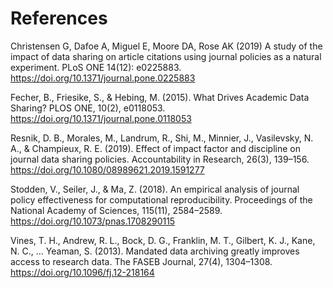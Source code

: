 # References

Christensen G, Dafoe A, Miguel E, Moore DA, Rose AK (2019) A study of the impact of data sharing on article citations using journal policies as a natural experiment. PLoS ONE 14(12): e0225883. <https://doi.org/10.1371/journal.pone.0225883>

Fecher, B., Friesike, S., & Hebing, M. (2015). What Drives Academic Data Sharing? PLOS ONE, 10(2), e0118053. <https://doi.org/10.1371/journal.pone.0118053>

Resnik, D. B., Morales, M., Landrum, R., Shi, M., Minnier, J., Vasilevsky, N. A., & Champieux, R. E. (2019). Effect of impact factor and discipline on journal data sharing policies. Accountability in Research, 26(3), 139–156. <https://doi.org/10.1080/08989621.2019.1591277>

Stodden, V., Seiler, J., & Ma, Z. (2018). An empirical analysis of journal policy effectiveness for computational reproducibility. Proceedings of the National Academy of Sciences, 115(11), 2584–2589. <https://doi.org/10.1073/pnas.1708290115>

Vines, T. H., Andrew, R. L., Bock, D. G., Franklin, M. T., Gilbert, K. J., Kane, N. C., … Yeaman, S. (2013). Mandated data archiving greatly improves access to research data. The FASEB Journal, 27(4), 1304–1308. <https://doi.org/10.1096/fj.12-218164>
